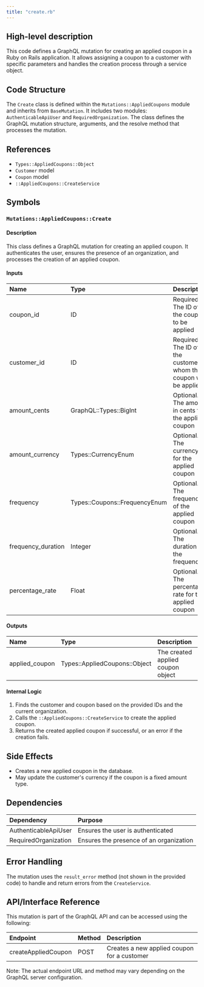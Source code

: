 ```yaml
---
title: "create.rb"
---
```


## High-level description
This code defines a GraphQL mutation for creating an applied coupon in a Ruby on Rails application. It allows assigning a coupon to a customer with specific parameters and handles the creation process through a service object.

## Code Structure
The `Create` class is defined within the `Mutations::AppliedCoupons` module and inherits from `BaseMutation`. It includes two modules: `AuthenticableApiUser` and `RequiredOrganization`. The class defines the GraphQL mutation structure, arguments, and the resolve method that processes the mutation.

## References
- `Types::AppliedCoupons::Object`
- `Customer` model
- `Coupon` model
- `::AppliedCoupons::CreateService`

## Symbols

### `Mutations::AppliedCoupons::Create`
#### Description
This class defines a GraphQL mutation for creating an applied coupon. It authenticates the user, ensures the presence of an organization, and processes the creation of an applied coupon.

#### Inputs
| Name | Type | Description |
|:-----|:-----|:------------|
| coupon_id | ID | Required. The ID of the coupon to be applied |
| customer_id | ID | Required. The ID of the customer to whom the coupon will be applied |
| amount_cents | GraphQL::Types::BigInt | Optional. The amount in cents for the applied coupon |
| amount_currency | Types::CurrencyEnum | Optional. The currency for the applied coupon |
| frequency | Types::Coupons::FrequencyEnum | Optional. The frequency of the applied coupon |
| frequency_duration | Integer | Optional. The duration of the frequency |
| percentage_rate | Float | Optional. The percentage rate for the applied coupon |

#### Outputs
| Name | Type | Description |
|:-----|:-----|:------------|
| applied_coupon | Types::AppliedCoupons::Object | The created applied coupon object |

#### Internal Logic
1. Finds the customer and coupon based on the provided IDs and the current organization.
2. Calls the `::AppliedCoupons::CreateService` to create the applied coupon.
3. Returns the created applied coupon if successful, or an error if the creation fails.

## Side Effects
- Creates a new applied coupon in the database.
- May update the customer's currency if the coupon is a fixed amount type.

## Dependencies
| Dependency | Purpose |
|:-----------|:--------|
| AuthenticableApiUser | Ensures the user is authenticated |
| RequiredOrganization | Ensures the presence of an organization |

## Error Handling
The mutation uses the `result_error` method (not shown in the provided code) to handle and return errors from the `CreateService`.

## API/Interface Reference
This mutation is part of the GraphQL API and can be accessed using the following:

| Endpoint | Method | Description |
|:---------|:-------|:------------|
| createAppliedCoupon | POST | Creates a new applied coupon for a customer |

Note: The actual endpoint URL and method may vary depending on the GraphQL server configuration.